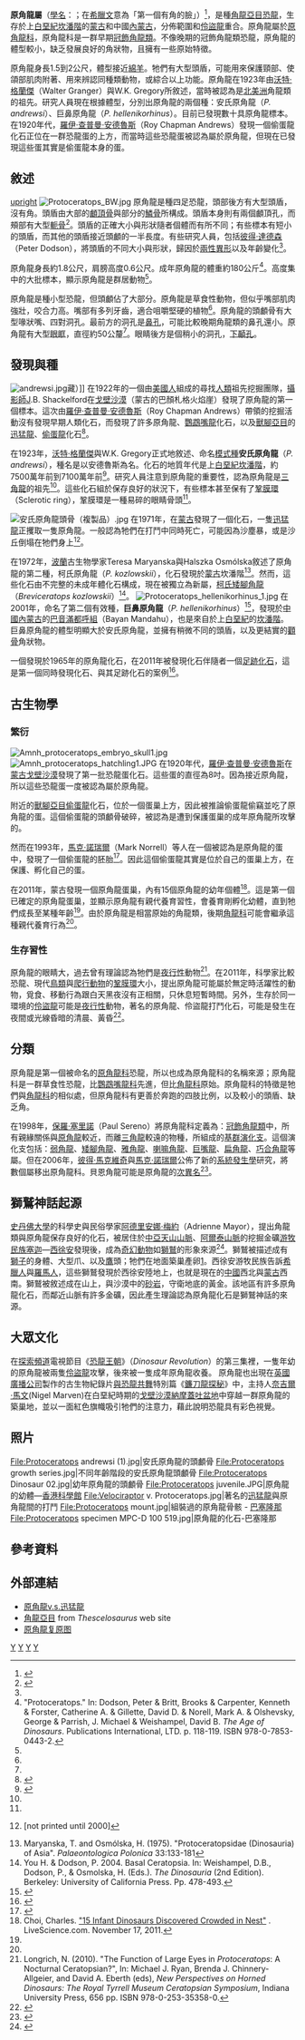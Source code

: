 {{Automatic Taxobox
| taxon = Protoceratops
| fossil_range = {{Fossil range|83.5|70.6}}[[白堊紀|白堊紀]]晚期
| image = Protoceratops adult.JPG
| image_caption = 
| authority = [[沃特·格蘭傑|Granger]] & Gregory, 1923
| type_species = '''安氏原角龍<br>''Protoceratops andrewsi'''''
| type_species_authority = Granger & Gregory, 1923
| subdivision_ranks = [[種|種]]
| subdivision = 
'''安氏原角龍 ''P. andrewsi''''' <br><small>Granger & Gregory, 1923</small><br>
'''巨鼻原角龍 ''P. hellenikorhinus''''' <small>Lambet ''et al.'', 2001</small>
}}
'''原角龍屬'''（[[學名|學名]]：{{lang|la|''Protoceratops''}}；在[[希臘文|希臘文]]意為「第一個有角的臉」）<ref>{{cite book|author=Liddell & Scott|year=1980|title=Greek-English Lexicon, Abridged Edition |publisher=Oxford University Press, Oxford, UK|id=ISBN 978-0-19-910207-5}}</ref>，是種[[角龍亞目|角龍亞目]][[恐龍|恐龍]]，生存於上[[白堊紀|白堊紀]][[坎潘階|坎潘階]]的[[蒙古|蒙古]]和中國[[內蒙古|內蒙古]]，分佈範圍和[[伶盜龍|伶盜龍]]重合。原角龍屬於[[原角龍科|原角龍科]]，原角龍科是一群早期[[冠飾角龍類|冠飾角龍類]]。不像晚期的冠飾角龍類恐龍，原角龍的體型較小，缺乏發展良好的角狀物，且擁有一些原始特徵。

原角龍身長1.5到2公尺，體型接近[[綿羊|綿羊]]。牠們有大型頭盾，可能用來保護頸部、使頜部肌肉附著、用來辨認同種類動物，或綜合以上功能。原角龍在1923年由[[沃特·格蘭傑|沃特·格蘭傑]]（Walter Granger）與W.K. Gregory所敘述，當時被認為是[[北美洲|北美洲]]角龍類的祖先。研究人員現在根據體型，分別出原角龍的兩個種：安氏原角龍（''P. andrewsi''）、巨鼻原角龍（''P. hellenikorhinus''）。目前已發現數十具原角龍標本。在1920年代，[[羅伊·查普曼·安德魯斯|羅伊·查普曼·安德魯斯]]（Roy Chapman Andrews）發現一個偷蛋龍化石正位在一群恐龍蛋的上方，而當時這些恐龍蛋被認為屬於原角龍，但現在已發現這些蛋其實是偷蛋龍本身的蛋。

==敘述==
[[file:Protoceratops-human_size.JPG|upright]]
[[File:Protoceratops_BW.jpg|thumb]]
原角龍是種四足恐龍，頭部後方有大型頭盾，沒有角。頭盾由大部的[[顱頂骨|顱頂骨]]與部分的[[鱗骨|鱗骨]]所構成。頭盾本身則有兩個顱頂孔，而頰部有大型[[軛骨|軛骨]]<ref name="Lambert93">{{cite book|title=The Ultimate Dinosaur Book|url=https://archive.org/details/ultimatedinosaur00lamb|year=1993|author=Lambert, D.|pages=[https://archive.org/details/ultimatedinosaur00lamb/page/152 152]–167|publisher=Dorling Kindersley, New York|isbn=1-56458-304-X}}</ref>。頭盾的正確大小與形狀隨者個體而有所不同；有些標本有短小的頭盾，而其他的頭盾接近頭顱的一半長度。有些研究人員，包括[[彼得·達德森|彼得·達德森]]（Peter Dodson），將頭盾的不同大小與形狀，歸因於[[兩性異形|兩性異形]]以及年齡變化<ref name="Dodson96"/>。

原角龍身長約1.8公尺，肩膀高度0.6公尺。成年原角龍的體重約180公斤<ref name="ageofdinosaursprotoceratops">"Protoceratops." In: Dodson, Peter & Britt, Brooks & Carpenter, Kenneth & Forster, Catherine A. & Gillette, David D. & Norell, Mark A. & Olshevsky, George & Parrish, J. Michael & Weishampel, David B. ''The Age of Dinosaurs''. Publications International, LTD. p. 118-119. ISBN 978-0-7853-0443-2.</ref>。高度集中的大批標本，顯示原角龍是群居動物<ref name="ageofdinosaursprotoceratops" />。

原角龍是種小型恐龍，但頭顱佔了大部分。原角龍是草食性動物，但似乎嘴部肌肉強壯，咬合力高。嘴部有多列牙齒，適合咀嚼堅硬的植物<ref name="ageofdinosaursprotoceratops" />。原角龍的頭顱骨有大型喙狀嘴、四對洞孔。最前方的洞孔是[[鼻孔|鼻孔]]，可能比較晚期角龍類的鼻孔還小。原角龍有大型[[眼眶|眼眶]]，直徑約50公釐<ref name="Dodson96"/>。眼睛後方是個稍小的洞孔，[[下顳孔|下顳孔]]。

==發現與種==
[[File:andrewsi.jpg|right]]藏）]]
在1922年的一個由[[美國人|美國人]]組成的尋找[[人類|人類]]祖先挖掘團隊，[[攝影師|攝影師]]J.B. Shackelford在[[戈壁沙漠|戈壁沙漠]]（蒙古的巴顏札格火焰崖）發現了原角龍的第一個標本。這次由[[羅伊·查普曼·安德魯斯|羅伊·查普曼·安德魯斯]]（Roy Chapman Andrews）帶領的挖掘活動沒有發現早期人類化石，而發現了許多原角龍、[[鸚鵡嘴龍|鸚鵡嘴龍]]化石，以及[[獸腳亞目|獸腳亞目]]的[[迅猛龍|迅猛龍]]、[[偷蛋龍|偷蛋龍]]化石<ref name="Dodson96">{{cite book|author=Dodson, P.|year=1996|title=The Horned Dinosaurs|url=https://archive.org/details/horneddinosaursn00dods_0|publisher=Princeton University Press, Princeton, New Jersey|pages= [https://archive.org/details/horneddinosaursn00dods_0/page/206 206]-215|id=ISBN 978-0-691-05900-6}}</ref>。

在1923年，[[沃特·格蘭傑|沃特·格蘭傑]]與W.K. Gregory正式地敘述、命名[[模式種|模式種]]'''安氏原角龍'''（''P. andrewsi''），種名是以安德魯斯為名。化石的地質年代是上[[白堊紀|白堊紀]][[坎潘階|坎潘階]]，約7500萬年前到7100萬年前<ref name=PGetal2008>{{cite journal |last=Godefroit |first=Pascal |coauthors=Currie, Philip J.; Li, Hong; Shang, Chang Yong; Dong, Zhi-ming |year=2008 |title=A new species of ''Velociraptor'' (Dinosauria: Dromaeosauridae) from the Upper Cretaceous of northern China |journal=Journal of Vertebrate Paleontology |volume=28 |issue=2 |pages=432–438 |doi=10.1671/0272-4634(2008)28[432:ANSOVD]2.0.CO;2}}</ref>。研究人員注意到原角龍的重要性，認為原角龍是[[三角龍|三角龍]]的祖先<ref name="Dodson96"/>。這些化石組於保存良好的狀況下，有些標本甚至保有了[[鞏膜環|鞏膜環]]（Sclerotic ring），鞏膜環是一種易碎的眼睛骨頭<ref name="Dodson96"/>。

[[File:安氏原角龍頭骨（複製品）.jpg|thumb]]
在1971年，在[[蒙古|蒙古]]發現了一個化石，一隻[[迅猛龍|迅猛龍]]正攫取一隻原角龍。一般認為牠們在打鬥中同時死亡，可能因為沙塵暴，或是沙丘倒塌在牠們身上<ref name=carpenter1998>{{cite_journal |last=Carpenter |first=Ken. |year=1998 |title=Evidence of predatory behavior by theropod dinosaurs. |journal=Gaia |volume=15 |pages=135–144 |url=http://vertpaleo.org/publications/jvp/15-576-591.cfm |deadurl=yes |archiveurl=https://web.archive.org/web/20071117132451/http://vertpaleo.org/publications/jvp/15-576-591.cfm |archivedate=2007-11-17 |access-date=2009-03-29 }} [not printed until 2000]</ref>。

在1972年，[[波蘭|波蘭]]古生物學家Teresa Maryanska與Halszka Osmólska敘述了原角龍的第二種，柯氏原角龍（''P. kozlowskii''），化石發現於[[蒙古|蒙古]]坎潘階<ref name="MaryanskaOmolska">Maryanska, T. and Osmólska, H. (1975). "Protoceratopsidae (Dinosauria) of Asia". ''Palaeontologica Polonica'' 33:133-181</ref>。然而，這些化石由不完整的未成年體化石構成，現在被獨立為新屬，[[矮腳角龍|柯氏矮腳角龍]]（''Breviceratops kozlowskii''）<ref name="Youdod04">You H. & Dodson, P. 2004. Basal Ceratopsia. In: Weishampel, D.B., Dodson, P., & Osmolska, H. (Eds.). ''The Dinosauria'' (2nd Edition). Berkeley: University of California Press. Pp. 478-493.</ref>。
[[File:Protoceratops_hellenikorhinus_1.jpg|thumb]] 
在2001年，命名了第二個有效種，'''巨鼻原角龍'''（''P. hellenikorhinus''）<ref>{{cite journal|author=Lambert, O, Godefroit, P, Li, H, Shang, C.-Y. & Dong,Z.-M.|year=2001|title=A new species of ''Protoceratops'' (Dinosauria, Neoceratopsia) from the Late Cretaceous of Inner Mongolia (P. R. China)|journal=Bulletin de l'Institut Royal des Sciences Naturelles de Belgique, Science de la Terre|pages=5–28}}</ref>，發現於[[中國|中國]][[內蒙古|內蒙古]]的[[巴音滿都呼組|巴音滿都呼組]]（Bayan Mandahu），也是來自於上[[白堊紀|白堊紀]]的[[坎潘階|坎潘階]]。巨鼻原角龍的體型明顯大於安氏原角龍，並擁有稍微不同的頭盾，以及更結實的[[顴骨|顴骨]]角狀物。

一個發現於1965年的原角龍化石，在2011年被發現化石伴隨者一個[[足跡化石|足跡化石]]，這是第一個同時發現化石、與其足跡化石的案例<ref>{{Cite web |url=http://www.bbc.co.uk/nature/14900975 |title=BBC Nature - ''Protoceratops Dinosaur found with its own tracks'' |accessdate=2012-05-19 |archive-date=2018-08-17 |archive-url=https://web.archive.org/web/20180817185528/http://www.bbc.co.uk/nature/14900975 |dead-url=no }}</ref>。

==古生物學==
===繁衍===
[[File:Amnh_protoceratops_embryo_skull1.jpg|thumb]]
[[File:Amnh_protoceratops_hatchling1.JPG|thumb]]
在1920年代，[[羅伊·查普曼·安德魯斯|羅伊·查普曼·安德魯斯]]在[[蒙古|蒙古]][[戈壁沙漠|戈壁沙漠]]發現了第一批恐龍蛋化石。這些蛋的直徑為8吋。因為接近原角龍，所以這些恐龍蛋一度被認為屬於原角龍。

附近的[[獸腳亞目|獸腳亞目]][[偷蛋龍|偷蛋龍]]化石，位於一個蛋巢上方，因此被推論偷蛋龍偷竊並吃了原角龍的蛋。這個偷蛋龍的頭顱骨破碎，被認為是遭到保護蛋巢的成年原角龍所攻擊的。

然而在1993年，[[馬克·諾瑞爾|馬克·諾瑞爾]]（Mark Norrell）等人在一個被認為是原角龍的蛋中，發現了一個偷蛋龍的胚胎<ref>{{cite web |url=http://dallasdino.org/exhibits/dinoworld/Protoceratops.asp |title=存档副本 |accessdate=2006-03-10 |deadurl=yes |archiveurl=https://web.archive.org/web/20060219082923/http://dallasdino.org/exhibits/dinoworld/Protoceratops.asp |archivedate=2006-02-19 }}</ref>。因此這個偷蛋龍其實是位於自己的蛋巢上方，在保護、孵化自己的蛋。

在2011年，蒙古發現一個原角龍蛋巢，內有15個原角龍的幼年個體<ref name="Crowded Nest">Choi, Charles. [http://news.yahoo.com/15-infant-dinosaurs-discovered-crowded-nest-161409482.html "15 Infant Dinosaurs Discovered Crowded in Nest"] {{Wayback|url=http://news.yahoo.com/15-infant-dinosaurs-discovered-crowded-nest-161409482.html |date=20200317200841 }}. LiveScience.com. November 17, 2011.</ref>。這是第一個已確定的原角龍蛋巢，並顯示原角龍有親代養育習性，會養育剛孵化幼體，直到牠們成長至某種年齡<ref name="Crowded Nest"/>。由於原角龍是相當原始的角龍類，後期[[角龍科|角龍科]]可能會繼承這種親代養育行為<ref name="Crowded Nest"/>。

===生存習性===
原角龍的眼睛大，過去曾有理論認為牠們是[[夜行性|夜行性]]動物<ref>Longrich, N. (2010). "The Function of Large Eyes in ''Protoceratops'': A Nocturnal Ceratopsian?", In: Michael J. Ryan, Brenda J. Chinnery-Allgeier, and David A. Eberth (eds), ''New Perspectives on Horned Dinosaurs: The Royal Tyrrell Museum Ceratopsian Symposium'', Indiana University Press, 656 pp. ISBN 978-0-253-35358-0.</ref>。在2011年，科學家比較恐龍、現代[[鳥類|鳥類]]與[[爬行動物|爬行動物]]的[[鞏膜環|鞏膜環]]大小，提出原角龍可能屬於無定時活躍性的動物，覓食、移動行為跟白天黑夜沒有正相關，只休息短暫時間。另外，生存於同一環境的[[伶盜龍|伶盜龍]]可能是[[夜行性|夜行性]]動物，著名的原角龍、伶盜龍打鬥化石，可能是發生在夜間或光線昏暗的清晨、黃昏<ref>{{cite journal|author=Schmitz, L.; Motani, R. |year=2011 |title=Nocturnality in Dinosaurs Inferred from Scleral Ring and Orbit Morphology |journal=Science |volume=332 |issue= |pages= |doi=10.1126/science.1200043 |pmid=21493820}}</ref>。

==分類==
{{userboxtop| toptext= }}
{{clade|style=font-size:100%;line-height:100%
 |label1= [[冠飾角龍類|冠飾角龍類]] 
     |1={{clade
         |label1= [[纖角龍科|纖角龍科]] 
         |1={{clade
             |1= [[蒙大拿角龍屬|蒙大拿角龍屬]]
             |label2= <span style="visibility:hidden; ">void</span> 
             |2={{clade
                 |1= [[安德薩角龍屬|安德薩角龍屬]]
                 |2= [[纖角龍屬|纖角龍屬]]
                 |3= [[傾角龍屬|傾角龍屬]]
                  }}
               }}
          |label2= <span style="visibility:hidden; ">void</span> 
          |2={{clade
          |1= [[雅角龍屬|雅角龍屬]]
          |label2= <span style="visibility:hidden; ">void</span> 
          |2={{clade
              |label1= [[原角龍科|原角龍科]] 
              |1={{clade
                  |1= [[弱角龍屬|弱角龍屬]]
                  |2= '''原角龍屬'''
                   }}
               |label2= <span style="visibility:hidden; ">void</span> 
               |2={{clade
                   |1= [[祖尼角龍屬|祖尼角龍屬]]
                   |2= [[角龍科|角龍科]]
                    }}
                }}
            }}
        }}
    }}
{{userboxbottom}}
原角龍是第一個被命名的[[原角龍科|原角龍科]]恐龍，所以也成為原角龍科的名稱來源；原角龍科是一群草食性恐龍，比[[鸚鵡嘴龍科|鸚鵡嘴龍科]]先進，但比[[角龍科|角龍科]]原始。原角龍科的特徵是牠們與[[角龍科|角龍科]]的相似處，但原角龍科有更善於奔跑的四肢比例，以及較小的頭盾、缺乏角。

在1998年，[[保羅·塞里諾|保羅·塞里諾]]（Paul Sereno）將原角龍科定義為：[[冠飾角龍類|冠飾角龍類]]中，所有親緣關係與[[原角龍|原角龍]]較近，而離[[三角龍|三角龍]]較遠的物種，所組成的[[基群|基群]][[演化支|演化支]]。這個演化支包括：[[弱角龍|弱角龍]]、[[矮腳角龍|矮腳角龍]]、[[雅角龍|雅角龍]]、[[喇嘛角龍|喇嘛角龍]]、[[巨嘴龍|巨嘴龍]]、[[扁角龍|扁角龍]]、[[巧合角龍|巧合角龍]]等屬。但在2006年，[[彼得·馬克維奇|彼得·馬克維奇]]與[[馬克·諾瑞爾|馬克·諾瑞爾]]公佈了新的[[系統發生學|系統發生學]]研究，將數個屬移出原角龍科。貝恩角龍可能是原角龍的[[次異名|次異名]]<ref name="MakovickyNorell06">{{cite journal| last = Makovicky| first = P.J.| authorlink = | coauthors = Norell, M.A.| title = ''Yamaceratops dorngobiensis'', a new primitive ceratopsian (Dinosauria: Ornithischia) from the Cretaceous of Mongolia.  3530:1-42| journal = American Museum Novitates| volume = 3530| issue = | pages = 1-42| publisher = | location = | date = 2006| url = http://digitallibrary.amnh.org/dspace/bitstream/2246/5808/1/N3530.pdf| doi = | id = | accessdate = 2008-08-10| archive-date = 2008-07-25| archive-url = https://web.archive.org/web/20080725085459/http://digitallibrary.amnh.org/dspace/bitstream/2246/5808/1/N3530.pdf| dead-url = no}}</ref>。

==獅鷲神話起源==
[[史丹佛大學|史丹佛大學]]的科學史與民俗學家[[阿德里安娜·梅約|阿德里安娜·梅約]]（Adrienne Mayor），提出角龍類與原角龍保存良好的化石，被居住於[[中亞|中亞]][[天山山脈|天山山脈]]、[[阿爾泰山脈|阿爾泰山脈]]的挖掘金礦[[游牧民族|游牧民族]][[塞迦|塞迦]]—[[西徐安|西徐安]]發現後，成為[[奇幻動物|奇幻動物]]如[[獅鷲|獅鷲]]的形象來源<ref name=mayor2000>{{cite book|author=Mayor, A.|year=2000|title=The First Fossil Hunters: Paleontology in Greek and Roman Times|publisher=Princeton University Press, Princeton, New Jersey|id=ISBN 978-0-691-05863-4}}</ref>。獅鷲被描述成有[[獅子|獅子]]的身體、大型爪、以及[[鷹|鷹]]頭；牠們在地面築巢產卵[https://web.archive.org/web/20040428213053/http://members.aol.com/afmayor/myhomepage/]。西徐安游牧民族告訴[[希臘人|希臘人]]與[[羅馬人|羅馬人]]，這些獅鷲發現於西徐安陸地上，也就是現在的[[中國|中國]]西北與[[蒙古|蒙古]]西南。獅鷲被敘述成在山上，與沙漠中的[[砂岩|砂岩]]，守衛地底的黃金。該地區有許多原角龍化石，而鄰近山脈有許多金礦，因此產生理論認為原角龍化石是獅鷲神話的來源。

==大眾文化==
在[[探索頻道|探索頻道]]電視節目《[[恐龍王朝|恐龍王朝]]》（''Dinosaur Revolution''）的第三集裡，一隻年幼的原角龍被兩隻[[伶盜龍|伶盜龍]]攻擊，後來被一隻成年原角龍收養。
原角龍也出現在[[英國廣播公司|英國廣播公司]]製作的古生物紀錄片[[與恐龍共舞|與恐龍共舞]]特別篇《[[鐮刀龍探秘|鐮刀龍探秘]]》中，主持人[[奈吉爾·馬文|奈吉爾·馬文]](Nigel Marven)在白堊紀時期的[[戈壁沙漠|戈壁沙漠]][[納摩蓋吐盆地|納摩蓋吐盆地]]中穿越一群原角龍的築巢地，並以一面紅色旗幟吸引牠們的注意力，藉此說明恐龍具有彩色視覺。

==照片==
<gallery>
File:Protoceratops andrewsi (1).jpg|安氏原角龍的頭顱骨
File:Protoceratops growth series.jpg|不同年齡階段的安氏原角龍頭顱骨
File:Protoceratops Dinosaur 02.jpg|幼年原角龍的頭顱骨
File:Protoceratops juvenile.JPG|原角龍的幼體—[[香港科學館|香港科學館]]
File:Velociraptor v. Protoceratops.jpg|著名的[[迅猛龍|迅猛龍]]與原角龍間的打鬥
File:Protoceratops mount.jpg|組裝過的原角龍骨骸 - [[巴塞隆那|巴塞隆那]]
File:Protoceratops specimen MPC-D 100 519.jpg|原角龍的化石-巴塞隆那
</gallery>

==參考資料==
{{reflist}}

==外部連結==
* [https://web.archive.org/web/20060621140840/http://www.amnh.org/exhibitions/fightingdinos/videos.html 原角龍v.s.迅猛龍]
* [https://web.archive.org/web/20091207085409/http://www.thescelosaurus.com/ceratopsia.htm 角龍亞目] from ''Thescelosaurus'' web site
* [https://cdn.mos.cms.futurecdn.net/bmbC8Q5zGVbUwKTEKNMTea-970-80.jpg.webp 原角龍复原图] {{Wayback|url=https://cdn.mos.cms.futurecdn.net/bmbC8Q5zGVbUwKTEKNMTea-970-80.jpg.webp |date=20210213041210 }}
{{頭飾龍類|C.}}
{{Taxonbar|from=Q14506}}

[[Category:冠飾角龍類|Y]]
[[Category:上白堊紀恐龍|Y]]
[[Category:亞洲恐龍|Y]]
[[Category:_1923年描述的分类群|Y]]